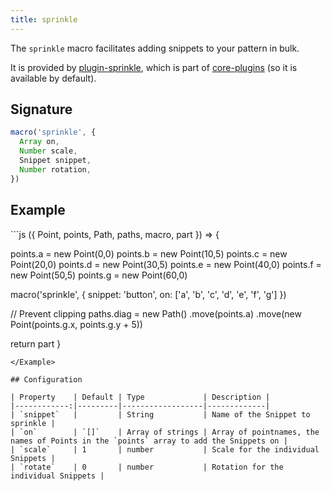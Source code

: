 ```yaml
---
title: sprinkle
---
```


The `sprinkle` macro facilitates adding snippets to your pattern in bulk.

It is provided by [plugin-sprinkle](/reference/plugins/sprinkle), which is
part of [core-plugins](/reference/plugins/core) (so it is available by default).

## Signature

```js
macro('sprinkle', {
  Array on,
  Number scale,
  Snippet snippet,
  Number rotation,
})
```

## Example

<Example caption="An example of the sprinkle macro">
```js
({ Point, points, Path, paths, macro, part }) => {

  points.a = new Point(0,0)
  points.b = new Point(10,5)
  points.c = new Point(20,0)
  points.d = new Point(30,5)
  points.e = new Point(40,0)
  points.f = new Point(50,5)
  points.g = new Point(60,0)

  macro('sprinkle', {
    snippet: 'button',
    on: ['a', 'b', 'c', 'd', 'e', 'f', 'g']
  })

  // Prevent clipping
  paths.diag = new Path()
    .move(points.a)
    .move(new Point(points.g.x, points.g.y + 5))

  return part
}
```
</Example>

## Configuration

| Property    | Default | Type             | Description |
|------------:|---------|------------------|-------------|
| `snippet`   |         | String           | Name of the Snippet to sprinkle |
| `on`        | `[]`    | Array of strings | Array of pointnames, the names of Points in the `points` array to add the Snippets on |
| `scale`     | 1       | number           | Scale for the individual Snippets |
| `rotate`    | 0       | number           | Rotation for the individual Snippets |

